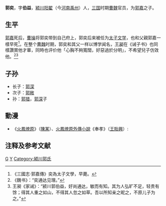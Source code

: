 '''郭奕'''，字'''伯益'''，[[颍川|颍川]][[阳翟|阳翟]]（今[[河南|河南]][[禹州|禹州]]）人，[[三国|三国]]时期[[曹魏|曹魏]]官员，为[[郭嘉|郭嘉]]之子。

==生平==
[[郭嘉|郭嘉]]死后，[[曹操|曹操]]将郭奕带到自己府上，郭奕后来被任为[[太子文学|太子文学]]，也和父親郭嘉一樣早死<ref>《三國志·郭嘉傳》奕為太子文學，早薨。</ref>。在整个[[曹魏|曹魏]]时期，郭奕和其父一样以博学闻名，[[王昶_(三国)|王昶]]在《诫子书》也同樣讚賞他才華，同時也评价他「心胸不夠寬闊，好惡過於分明」，不希望兒子仿效他。<ref>《魏书》：“奕通达见理。”</ref><ref>王昶《家诫》：“颍川郭伯益，好尚通达，敏而有知。其为人弘旷不足，轻贵有馀；得其人重之如山，不得其人忽之如草。吾以所知亲之昵之，不原儿子为之。”</ref>

== 子孙 ==
*长子：[[郭深|郭深]]
*次子：[[郭敞|郭敞]]
*孙：[[郭猎|郭猎]]，[[郭深|郭深]]子

== 動漫 ==
* 《[[火鳳燎原|火鳳燎原]]》（[[陳某|陳某]]）、[[火鳳燎原#外傳小說|火鳳燎原外傳小說]]《奉孝》（[[王貽興|王貽興]]）:

== 注释及参考文献 ==
{{reflist}}

[[Category:三国人|G]]
[[Category:郭姓|Y]]
[[Category:颍川郭氏|Category:颍川郭氏]]
